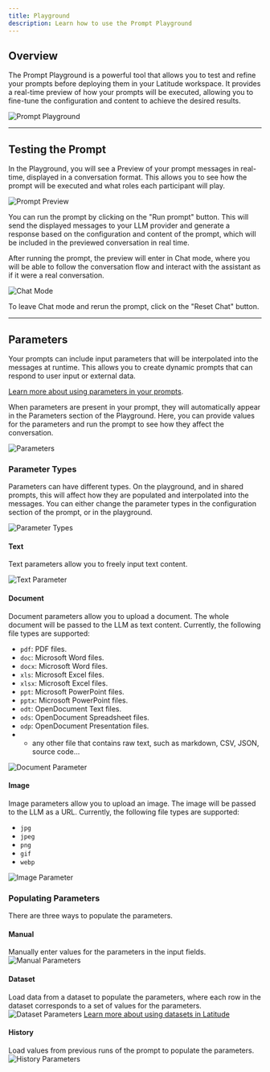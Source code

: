 ```yaml
---
title: Playground
description: Learn how to use the Prompt Playground
---
```


## Overview

The Prompt Playground is a powerful tool that allows you to test and refine your prompts before deploying them in your Latitude workspace. It provides a real-time preview of how your prompts will be executed, allowing you to fine-tune the configuration and content to achieve the desired results.

![Prompt Playground](/assets/prompt_playground.png)

---

## Testing the Prompt

In the Playground, you will see a Preview of your prompt messages in real-time, displayed in a conversation format. This allows you to see how the prompt will be executed and what roles each participant will play.

![Prompt Preview](/assets/prompt_preview.png)

You can run the prompt by clicking on the "Run prompt" button. This will send the displayed messages to your LLM provider and generate a response based on the configuration and content of the prompt, which will be included in the previewed conversation in real time.

After running the prompt, the preview will enter in Chat mode, where you will be able to follow the conversation flow and interact with the assistant as if it were a real conversation.

![Chat Mode](/assets/prompt_chat.png)

To leave Chat mode and rerun the prompt, click on the "Reset Chat" button.

---

## Parameters

Your prompts can include input parameters that will be interpolated into the messages at runtime. This allows you to create dynamic prompts that can respond to user input or external data.

[Learn more about using parameters in your prompts](/promptl/syntax/variables#input-parameters).

When parameters are present in your prompt, they will automatically appear in the Parameters section of the Playground. Here, you can provide values for the parameters and run the prompt to see how they affect the conversation.

![Parameters](/assets/prompt_parameters.png)

### Parameter Types

Parameters can have different types. On the playground, and in shared prompts, this will affect how they are populated and interpolated into the messages. You can either change the parameter types in the configuration section of the prompt, or in the playground.

![Parameter Types](/assets/parameters_types.png)

#### Text

Text parameters allow you to freely input text content.

![Text Parameter](/assets/parameters_text.png)

#### Document

Document parameters allow you to upload a document. The whole document will be passed to the LLM as text content. Currently, the following file types are supported:

- `pdf`: PDF files.
- `doc`: Microsoft Word files.
- `docx`: Microsoft Word files.
- `xls`: Microsoft Excel files.
- `xlsx`: Microsoft Excel files.
- `ppt`: Microsoft PowerPoint files.
- `pptx`: Microsoft PowerPoint files.
- `odt`: OpenDocument Text files.
- `ods`: OpenDocument Spreadsheet files.
- `odp`: OpenDocument Presentation files.
- + any other file that contains raw text, such as markdown, CSV, JSON, source code...

![Document Parameter](/assets/parameters_document.png)

#### Image

Image parameters allow you to upload an image. The image will be passed to the LLM as a URL. Currently, the following file types are supported:

- `jpg`
- `jpeg`
- `png`
- `gif`
- `webp`

![Image Parameter](/assets/parameters_image.png)

### Populating Parameters

There are three ways to populate the parameters.

#### Manual

Manually enter values for the parameters in the input fields.
![Manual Parameters](/assets/parameters_manual.png)

#### Dataset

Load data from a dataset to populate the parameters, where each row in the dataset corresponds to a set of values for the parameters.
![Dataset Parameters](/assets/parameters_dataset.png)
[Learn more about using datasets in Latitude](/guides/datasets/overview)

#### History

Load values from previous runs of the prompt to populate the parameters.
![History Parameters](/assets/parameters_history.png)
